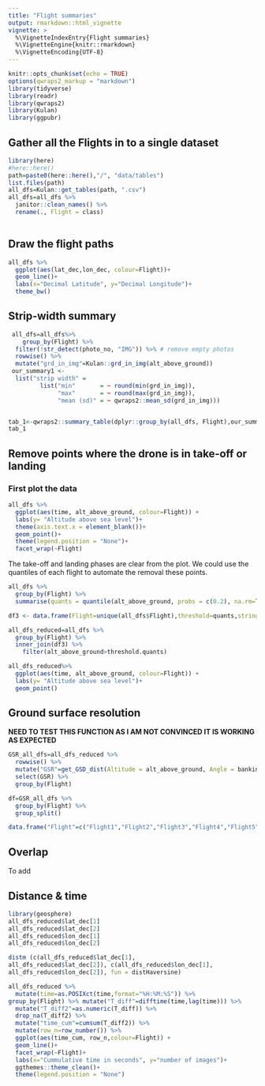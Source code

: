 ```yaml
---
title: "Flight summaries"
output: rmarkdown::html_vignette
vignette: >
  %\VignetteIndexEntry{Flight summaries}
  %\VignetteEngine{knitr::rmarkdown}
  %\VignetteEncoding{UTF-8}
---
```


```r
knitr::opts_chunk$set(echo = TRUE)
options(qwraps2_markup = "markdown")
library(tidyverse)
library(readr)
library(qwraps2)
library(Kulan)
library(ggpubr)
```

## Gather all the Flights in to a single dataset

```r
library(here)
#here::here()
path=paste0(here::here(),"/", "data/tables")
list.files(path)
all_dfs=Kulan::get_tables(path, ".csv")
all_dfs=all_dfs %>% 
  janitor::clean_names() %>% 
  rename(., Flight = class)
  
```

## Draw the flight paths

```r
all_dfs %>% 
  ggplot(aes(lat_dec,lon_dec, colour=Flight))+
  geom_line()+
  labs(x="Decimal Latitude", y="Decimal Longitude")+
  theme_bw()
```

## Strip-width summary

```r
 all_dfs=all_dfs%>% 
    group_by(Flight) %>%
  filter(!str_detect(photo_no, "IMG")) %>% # remove empty photos
  rowwise() %>% 
  mutate("grd_in_img"=Kulan::grd_in_img(alt_above_ground))
 our_summary1 <-
  list("strip width" =
         list("min"       = ~ round(min(grd_in_img)),
              "max"       = ~ round(max(grd_in_img)),
              "mean (sd)" = ~ qwraps2::mean_sd(grd_in_img)))


tab_1<-qwraps2::summary_table(dplyr::group_by(all_dfs, Flight),our_summary1)
tab_1

```

## Remove points where the drone is in take-off or landing

### First plot the data

```r
all_dfs %>% 
  ggplot(aes(time, alt_above_ground, colour=Flight)) +
  labs(y= "Altitude above sea level")+
  theme(axis.text.x = element_blank())+
  geom_point()+
  theme(legend.position = "None")+
  facet_wrap(~Flight)
```

The take-off and landing phases are clear from the plot. We could use the quantiles of each flight to automate the removal these points.

```r
all_dfs %>% 
  group_by(Flight) %>% 
  summarise(quants = quantile(alt_above_ground, probs = c(0.2), na.rm=TRUE))->quants

df3 <- data.frame(Flight=unique(all_dfs$Flight),threshold=quants,stringsAsFactors = FALSE)

all_dfs_reduced=all_dfs %>% 
  group_by(Flight) %>% 
  inner_join(df3) %>% 
    filter(alt_above_ground>threshold.quants)

all_dfs_reduced%>% 
  ggplot(aes(time, alt_above_ground, colour=Flight)) +
  labs(y= "Altitude above sea level")+
  geom_point()
```

## Ground surface resolution 

**NEED TO TEST THIS FUNCTION AS I AM NOT CONVINCED IT IS WORKING AS EXPECTED**


```r
GSR_all_dfs=all_dfs_reduced %>% 
  rowwise() %>% 
  mutate("GSR"=get_GSD_dist(Altitude = alt_above_ground, Angle = banking_angle)) %>% 
  select(GSR) %>% 
  group_by(Flight) 

df=GSR_all_dfs %>% 
  group_by(Flight) %>% 
  group_split()

data.frame("Flight"=c("Flight1","Flight2","Flight3","Flight4","Flight5","Flight6","Flight7","Flight8"), "GSDh"= c(mean(df[[1]]$GSR$GSDh),mean(df[[2]]$GSR$GSDh),mean(df[[3]]$GSR$GSDh),mean(df[[4]]$GSR$GSDh),mean(df[[5]]$GSR$GSDh),mean(df[[6]]$GSR$GSDh),mean(df[[7]]$GSR$GSDh),mean(df[[8]]$GSR$GSDh)),"GSDw"= c(mean(df[[1]]$GSR$GSDw),mean(df[[2]]$GSR$GSDw),mean(df[[3]]$GSR$GSDw),mean(df[[4]]$GSR$GSDw),mean(df[[5]]$GSR$GSDw),mean(df[[6]]$GSR$GSDw),mean(df[[7]]$GSR$GSDw),mean(df[[8]]$GSR$GSDw)))

```

## Overlap

To add

## Distance & time

```r
library(geosphere)
all_dfs_reduced$lat_dec[1]
all_dfs_reduced$lat_dec[2]
all_dfs_reduced$lon_dec[1]
all_dfs_reduced$lon_dec[2]

distm (c(all_dfs_reduced$lat_dec[1],
all_dfs_reduced$lat_dec[2]), c(all_dfs_reduced$lon_dec[1],
all_dfs_reduced$lon_dec[2]), fun = distHaversine)

```

```r
all_dfs_reduced %>% 
  mutate(time=as.POSIXct(time,format="%H:%M:%S")) %>% 
group_by(Flight) %>% mutate("T_diff"=difftime(time,lag(time))) %>%
  mutate("T_diff2"=as.numeric(T_diff)) %>% 
  drop_na(T_diff2) %>% 
  mutate("time_cum"=cumsum(T_diff2)) %>% 
  mutate(row_n=row_number()) %>% 
  ggplot(aes(time_cum, row_n,colour=Flight)) +
  geom_line()+
  facet_wrap(~Flight)+
  labs(x="Cummulative time in seconds", y="number of images")+
  ggthemes::theme_clean()+
  theme(legend.position = "None")
  
  
```


